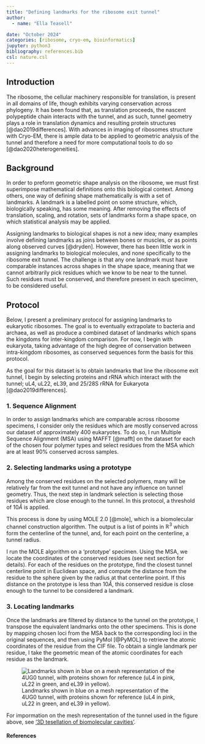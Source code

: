 ```yaml
---
title: "Defining landmarks for the ribosome exit tunnel"
author:
  - name: "Ella Teasell" 

date: "October 2024"
categories: [ribosome, cryo-em, bioinformatics]
jupyter: python3  
bibliography: references.bib
csl: nature.csl
---
```


## Introduction

The ribosome, the cellular machinery responsible for translation, is present in all domains of life, though exhibits varying conservation across phylogeny. It has been found that, as translation proceeds, the nascent polypeptide chain interacts with the tunnel, and as such, tunnel geometry plays a role in translation dynamics and resulting protein structures [@dao2019differences]. With advances in imaging of ribosomes structure with Cryo-EM, there is ample data to be applied to geometric analysis of the tunnel and therefore a need for more computational tools to do so [@dao2020heterogeneities].

## Background

In order to preform geometric shape analysis on the ribosome, we must first superimpose mathematical definitions onto this biological context. Among others, one way of defining shape mathematically is with a set of landmarks. A landmark is a labelled point on some structure, which, biologically speaking, has some meaning. After removing the effects of translation, scaling, and rotation, sets of landmarks form a shape space, on which statistical analysis may be applied. 

Assigning landmarks to biological shapes is not a new idea; many examples involve defining landmarks as joins between bones or muscles, or as points along observed curves [@dryden]. However, there has been little work in assigning landmarks to biological molecules, and none specifically to the ribosome exit tunnel. The challenge is that any one landmark must have comparable instances across shapes in the shape space, meaning that we cannot arbitrarily pick residues which we know to be near to the tunnel. Such residues must be conserved, and therefore present in each specimen, to be considered useful.


## Protocol

Below, I present a preliminary protocol for assigning landmarks to eukaryotic ribosomes. The goal is to eventually extrapolate to bacteria and archaea, as well as produce a combined dataset of landmarks which spans the kingdoms for inter-kingdom comparison. For now, I begin with eukaryota, taking advantage of the high degree of conservation between intra-kingdom ribosomes, as conserved sequences form the basis for this protocol.

As the goal for this dataset is to obtain landmarks that line the ribosome exit tunnel, I begin by selecting proteins and rRNA which interact with the tunnel; uL4, uL22, eL39, and 25/28S rRNA for Eukaryota [@dao2019differences].


### 1. Sequence Alignment

In order to assign landmarks which are comparable across ribosome specimens, I consider only the residues which are mostly conserved across our dataset of approximately 400 eukaryotes. To do so, I run Multiple Sequence Alignment (MSA) using MAFFT [@mafft] on the dataset for each of the chosen four polymer types and select residues from the MSA which are at least 90% conserved across samples.

### 2. Selecting landmarks using a prototype

Among the conserved residues on the selected polymers, many will be relatively far from the exit tunnel and not have any influence on tunnel geometry. Thus, the next step in landmark selection is selecting those residues which are close enough to the tunnel. In this protocol, a threshold of $10 \mathring{A}$ is applied.

This process is done by using MOLE 2.0 [@mole], which is a biomolecular channel construction algorithm. The output is a list of points in $\mathbb{R}^3$ which form the centerline of the tunnel, and, for each point on the centerline, a tunnel radius.

I run the MOLE algorithm on a ‘prototype’ specimen. Using the MSA, we locate the coordinates of the conserved residues (see next section for details). For each of the residues on the prototype, find the closest tunnel centerline point in Euclidean space, and compute the distance from the residue to the sphere given by the radius at that centerline point. If this distance on the prototype is less than $10 \mathring{A}$, this conserved residue is close enough to the tunnel to be considered a landmark.

### 3. Locating landmarks

Once the landmarks are filtered by distance to the tunnel on the prototype, I transpose the equivalent landmarks onto the other specimens. This is done by mapping chosen loci from the MSA back to the corresponding loci in the original sequences, and then using PyMol [@PyMOL] to retrieve the atomic coordinates of the residue from the CIF file. To obtain a single landmark per residue, I take the geometric mean of the atomic coordinates for each residue as the landmark.


![Landmarks shown in blue on a mesh representation of the 4UG0 tunnel, with proteins shown for reference (uL4 in pink, uL22 in green, and eL39 in yellow).](./data/4UG0_landmarks.gif)

For impormation on the mesh representation of the tunnel used in the figure above, see ['3D tesellation of biomolecular cavities'](https://bioshape-analysis.github.io/blog/posts/ribosome-tunnel-new/).

#### References